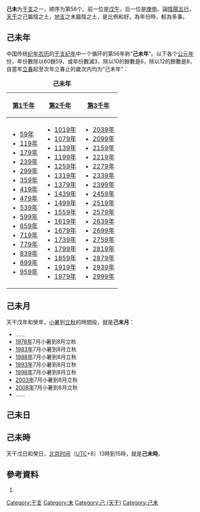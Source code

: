 {{Ganzhi-1}}

'''己未'''为[[干支|干支]]之一，顺序为第56个。前一位是[[戊午|戊午]]，后一位是[[庚申|庚申]]。論[[陰陽|陰陽]][[五行|五行]]，[[天干|天干]]之己屬陰之土，[[地支|地支]]之未屬陰之土，是比例和好。為年份時，較為多事。

==己未年==
中国传统[[纪年|纪年]][[农历|农历]]的[[干支纪年|干支纪年]]中一个循环的第56年称“'''己未年'''”。以下各个[[公元|公元]][[年|年]]份，年份數除以60餘59，或年份數減3，除以10的餘數是6，除以12的餘數是8，自當年[[立春|立春]]起至次年立春止的歲次内均为“己未年”：

{| class="wikitable"
|+'''己未年'''
|-
![[第1千年|第1千年]]!![[第2千年|第2千年]]!![[第3千年|第3千年]]
|-
|
*[[59年|59年]]
*[[119年|119年]]
*[[179年|179年]]
*[[239年|239年]]
*[[299年|299年]]
*[[359年|359年]]
*[[419年|419年]]
*[[479年|479年]]
*[[539年|539年]]
*[[599年|599年]]
*[[659年|659年]]
*[[719年|719年]]
*[[779年|779年]]
*[[839年|839年]]
*[[899年|899年]]
*[[959年|959年]]
|
*[[1019年|1019年]]
*[[1079年|1079年]]
*[[1139年|1139年]]
*[[1199年|1199年]]
*[[1259年|1259年]]
*[[1319年|1319年]]
*[[1379年|1379年]]
*[[1439年|1439年]]
*[[1499年|1499年]]
*[[1559年|1559年]]
*[[1619年|1619年]]
*[[1679年|1679年]]
*[[1739年|1739年]]
*[[1799年|1799年]]
*[[1859年|1859年]]
*[[1919年|1919年]]
*[[1979年|1979年]]
|
*[[2039年|2039年]]
*[[2099年|2099年]]
*[[2159年|2159年]]
*[[2219年|2219年]]
*[[2279年|2279年]]
*[[2339年|2339年]]
*[[2399年|2399年]]
*[[2459年|2459年]]
*[[2519年|2519年]]
*[[2579年|2579年]]
*[[2639年|2639年]]
*[[2699年|2699年]]
*[[2759年|2759年]]
*[[2819年|2819年]]
*[[2879年|2879年]]
*[[2939年|2939年]]
*[[2999年|2999年]]
|}

==己未月==
天干戊年和癸年，[[小暑|小暑]]到[[立秋|立秋]]的時間段，就是'''己未月'''：

*……
*[[1978年|1978年]]7月小暑到8月立秋
*[[1983年|1983年]]7月小暑到8月立秋
*[[1988年|1988年]]7月小暑到8月立秋
*[[1993年|1993年]]7月小暑到8月立秋
*[[1998年|1998年]]7月小暑到8月立秋
*[[2003年|2003年]]7月小暑到8月立秋
*[[2008年|2008年]]7月小暑到8月立秋
*……

==己未日==
{{平年干支紀日	
|J101=	9年、89年、169年、249年、329年、409年、489年、569年、649年、729年、809年、889年、969年、1049年、1129年、1209年、1289年、1369年、1449年、1529年、1609年、……
|J102=	66年、146年、226年、306年、386年、466年、546年、626年、706年、786年、866年、946年、1026年、1106年、1186年、1266年、1346年、1426年、1506年、1586年、……
|J103=	43年、123年、203年、283年、363年、443年、523年、603年、683年、763年、843年、923年、1003年、1083年、1163年、1243年、1323年、1403年、1483年、1563年、……
|J104=	77年、157年、237年、317年、397年、477年、557年、637年、717年、797年、877年、957年、1037年、1117年、1197年、1277年、1357年、1437年、1517年、1597年、……
|J105=	54年、134年、214年、294年、374年、454年、534年、614年、694年、774年、854年、934年、1014年、1094年、1174年、1254年、1334年、1414年、1494年、1574年、……
|J106=	31年、111年、191年、271年、351年、431年、511年、591年、671年、751年、831年、911年、991年、1071年、1151年、1231年、1311年、1391年、1471年、1551年、……
|J107=	65年、145年、225年、305年、385年、465年、545年、625年、705年、785年、865年、945年、1025年、1105年、1185年、1265年、1345年、1425年、1505年、1585年、……
|J108=	42年、122年、202年、282年、362年、442年、522年、602年、682年、762年、842年、922年、1002年、1082年、1162年、1242年、1322年、1402年、1482年、1562年、……
|J109=	19年、99年、179年、259年、339年、419年、499年、579年、659年、739年、819年、899年、979年、1059年、1139年、1219年、1299年、1379年、1459年、1539年、1619年、……
|J110=	53年、133年、213年、293年、373年、453年、533年、613年、693年、773年、853年、933年、1013年、1093年、1173年、1253年、1333年、1413年、1493年、1573年、……
|J111=	30年、110年、190年、270年、350年、430年、510年、590年、670年、750年、830年、910年、990年、1070年、1150年、1230年、1310年、1390年、1470年、1550年、……
|J112=	7年、87年、167年、247年、327年、407年、487年、567年、647年、727年、807年、887年、967年、1047年、1127年、1207年、1287年、1367年、1447年、1527年、1607年、……
|J113=	41年、121年、201年、281年、361年、441年、521年、601年、681年、761年、841年、921年、1001年、1081年、1161年、1241年、1321年、1401年、1481年、1561年、……
|J114=	18年、98年、178年、258年、338年、418年、498年、578年、658年、738年、818年、898年、978年、1058年、1138年、1218年、1298年、1378年、1458年、1538年、1618年、……
|J115=	75年、155年、235年、315年、395年、475年、555年、635年、715年、795年、875年、955年、1035年、1115年、1195年、1275年、1355年、1435年、1515年、1595年、……
|J116=	29年、109年、189年、269年、349年、429年、509年、589年、669年、749年、829年、909年、989年、1069年、1149年、1229年、1309年、1389年、1469年、1549年、……
|J117=	6年、86年、166年、246年、326年、406年、486年、566年、646年、726年、806年、886年、966年、1046年、1126年、1206年、1286年、1366年、1446年、1526年、1606年、……
|J118=	63年、143年、223年、303年、383年、463年、543年、623年、703年、783年、863年、943年、1023年、1103年、1183年、1263年、1343年、1423年、1503年、1583年、……
|J119=	17年、97年、177年、257年、337年、417年、497年、577年、657年、737年、817年、897年、977年、1057年、1137年、1217年、1297年、1377年、1457年、1537年、1617年、……
|J120=	74年、154年、234年、314年、394年、474年、554年、634年、714年、794年、874年、954年、1034年、1114年、1194年、1274年、1354年、1434年、1514年、1594年、……
|J121=	51年、131年、211年、291年、371年、451年、531年、611年、691年、771年、851年、931年、1011年、1091年、1171年、1251年、1331年、1411年、1491年、1571年、……
|J122=	5年、85年、165年、245年、325年、405年、485年、565年、645年、725年、805年、885年、965年、1045年、1125年、1205年、1285年、1365年、1445年、1525年、1605年、……
|J123=	62年、142年、222年、302年、382年、462年、542年、622年、702年、782年、862年、942年、1022年、1102年、1182年、1262年、1342年、1422年、1502年、1582年、……
|J124=	39年、119年、199年、279年、359年、439年、519年、599年、679年、759年、839年、919年、999年、1079年、1159年、1239年、1319年、1399年、1479年、1559年、……
|J125=	73年、153年、233年、313年、393年、473年、553年、633年、713年、793年、873年、953年、1033年、1113年、1193年、1273年、1353年、1433年、1513年、1593年、……
|J126=	50年、130年、210年、290年、370年、450年、530年、610年、690年、770年、850年、930年、1010年、1090年、1170年、1250年、1330年、1410年、1490年、1570年、……
|J127=	27年、107年、187年、267年、347年、427年、507年、587年、667年、747年、827年、907年、987年、1067年、1147年、1227年、1307年、1387年、1467年、1547年、……
|J128=	61年、141年、221年、301年、381年、461年、541年、621年、701年、781年、861年、941年、1021年、1101年、1181年、1261年、1341年、1421年、1501年、1581年、……
|J129=	38年、118年、198年、278年、358年、438年、518年、598年、678年、758年、838年、918年、998年、1078年、1158年、1238年、1318年、1398年、1478年、1558年、……
|J130=	15年、95年、175年、255年、335年、415年、495年、575年、655年、735年、815年、895年、975年、1055年、1135年、1215年、1295年、1375年、1455年、1535年、1615年、……
|J131=	49年、129年、209年、289年、369年、449年、529年、609年、689年、769年、849年、929年、1009年、1089年、1169年、1249年、1329年、1409年、1489年、1569年、……
|J201=	26年、106年、186年、266年、346年、426年、506年、586年、666年、746年、826年、906年、986年、1066年、1146年、1226年、1306年、1386年、1466年、1546年、……
|J202=	83年、163年、243年、323年、403年、483年、563年、643年、723年、803年、883年、963年、1043年、1123年、1203年、1283年、1363年、1443年、1523年、1603年、……
|J203=	37年、117年、197年、277年、357年、437年、517年、597年、677年、757年、837年、917年、997年、1077年、1157年、1237年、1317年、1397年、1477年、1557年、……
|J204=	14年、94年、174年、254年、334年、414年、494年、574年、654年、734年、814年、894年、974年、1054年、1134年、1214年、1294年、1374年、1454年、1534年、1614年、……
|J205=	71年、151年、231年、311年、391年、471年、551年、631年、711年、791年、871年、951年、1031年、1111年、1191年、1271年、1351年、1431年、1511年、1591年、……
|J206=	25年、105年、185年、265年、345年、425年、505年、585年、665年、745年、825年、905年、985年、1065年、1145年、1225年、1305年、1385年、1465年、1545年、……
|J207=	82年、162年、242年、322年、402年、482年、562年、642年、722年、802年、882年、962年、1042年、1122年、1202年、1282年、1362年、1442年、1522年、1602年、……
|J208=	59年、139年、219年、299年、379年、459年、539年、619年、699年、779年、859年、939年、1019年、1099年、1179年、1259年、1339年、1419年、1499年、1579年、……
|J209=	13年、93年、173年、253年、333年、413年、493年、573年、653年、733年、813年、893年、973年、1053年、1133年、1213年、1293年、1373年、1453年、1533年、1613年、……
|J210=	70年、150年、230年、310年、390年、470年、550年、630年、710年、790年、870年、950年、1030年、1110年、1190年、1270年、1350年、1430年、1510年、1590年、……
|J211=	47年、127年、207年、287年、367年、447年、527年、607年、687年、767年、847年、927年、1007年、1087年、1167年、1247年、1327年、1407年、1487年、1567年、……
|J212=	81年、161年、241年、321年、401年、481年、561年、641年、721年、801年、881年、961年、1041年、1121年、1201年、1281年、1361年、1441年、1521年、1601年、……
|J213=	58年、138年、218年、298年、378年、458年、538年、618年、698年、778年、858年、938年、1018年、1098年、1178年、1258年、1338年、1418年、1498年、1578年、……
|J214=	35年、115年、195年、275年、355年、435年、515年、595年、675年、755年、835年、915年、995年、1075年、1155年、1235年、1315年、1395年、1475年、1555年、……
|J215=	69年、149年、229年、309年、389年、469年、549年、629年、709年、789年、869年、949年、1029年、1109年、1189年、1269年、1349年、1429年、1509年、1589年、……
|J216=	46年、126年、206年、286年、366年、446年、526年、606年、686年、766年、846年、926年、1006年、1086年、1166年、1246年、1326年、1406年、1486年、1566年、……
|J217=	23年、103年、183年、263年、343年、423年、503年、583年、663年、743年、823年、903年、983年、1063年、1143年、1223年、1303年、1383年、1463年、1543年、1623年、……
|J218=	57年、137年、217年、297年、377年、457年、537年、617年、697年、777年、857年、937年、1017年、1097年、1177年、1257年、1337年、1417年、1497年、1577年、……
|J219=	34年、114年、194年、274年、354年、434年、514年、594年、674年、754年、834年、914年、994年、1074年、1154年、1234年、1314年、1394年、1474年、1554年、……
|J220=	11年、91年、171年、251年、331年、411年、491年、571年、651年、731年、811年、891年、971年、1051年、1131年、1211年、1291年、1371年、1451年、1531年、1611年、……
|J221=	45年、125年、205年、285年、365年、445年、525年、605年、685年、765年、845年、925年、1005年、1085年、1165年、1245年、1325年、1405年、1485年、1565年、……
|J222=	22年、102年、182年、262年、342年、422年、502年、582年、662年、742年、822年、902年、982年、1062年、1142年、1222年、1302年、1382年、1462年、1542年、1622年、……
|J223=	79年、159年、239年、319年、399年、479年、559年、639年、719年、799年、879年、959年、1039年、1119年、1199年、1279年、1359年、1439年、1519年、1599年、……
|J224=	33年、113年、193年、273年、353年、433年、513年、593年、673年、753年、833年、913年、993年、1073年、1153年、1233年、1313年、1393年、1473年、1553年、……
|J225=	10年、90年、170年、250年、330年、410年、490年、570年、650年、730年、810年、890年、970年、1050年、1130年、1210年、1290年、1370年、1450年、1530年、1610年、……
|J226=	67年、147年、227年、307年、387年、467年、547年、627年、707年、787年、867年、947年、1027年、1107年、1187年、1267年、1347年、1427年、1507年、1587年、……
|J227=	21年、101年、181年、261年、341年、421年、501年、581年、661年、741年、821年、901年、981年、1061年、1141年、1221年、1301年、1381年、1461年、1541年、1621年、……
|J228=	78年、158年、238年、318年、398年、478年、558年、638年、718年、798年、878年、958年、1038年、1118年、1198年、1278年、1358年、1438年、1518年、1598年、……
|J301=	55年、135年、215年、295年、375年、455年、535年、615年、695年、775年、855年、935年、1015年、1095年、1175年、1255年、1335年、1415年、1495年、1575年、……
|G101=	1611年、1691年、1714年、1794年、1817年、1897年、1943年、2023年
|G102=	1645年、1771年、1874年、1977年、2057年
|G103=	1622年、1725年、1851年、1954年、2034年
|G104=	1599年、1679年、1702年、1782年、1805年、1885年、1931年、2011年、2091年
|G105=	1633年、1759年、1862年、1965年、2045年
|G106=	1610年、1690年、1713年、1793年、1839年、1942年、2022年
|G107=	1587年、1667年、1770年、1873年、1919年、1999年、2079年
|G108=	1621年、1747年、1850年、1953年、2033年
|G109=	1598年、1678年、1701年、1781年、1827年、1930年、2010年、2090年
|G110=	1655年、1758年、1861年、1907年、1987年、2067年
|G111=	1609年、1689年、1735年、1838年、1941年、2021年
|G112=	1586年、1666年、1769年、1815年、1895年、1918年、1998年、2078年
|G113=	1643年、1746年、1849年、1975年、2055年
|G114=	1597年、1677年、1700年、1723年、1826年、1929年、2009年、2089年
|G115=	1654年、1757年、1803年、1883年、1906年、1986年、2066年
|G116=	1631年、1734年、1837年、1963年、2043年
|G117=	1585年、1665年、1711年、1791年、1814年、1894年、1917年、1997年、2077年、2100年
|G118=	1642年、1745年、1871年、1974年、2054年
|G119=	1619年、1699年、1722年、1825年、1951年、2031年
|G120=	1653年、1779年、1802年、1882年、1905年、1985年、2065年
|G121=	1630年、1733年、1859年、1962年、2042年
|G122=	1607年、1687年、1710年、1790年、1813年、1893年、1939年、2019年、2099年
|G123=	1641年、1767年、1870年、1973年、2053年
|G124=	1618年、1698年、1721年、1847年、1950年、2030年
|G125=	1595年、1675年、1778年、1801年、1881年、1927年、2007年、2087年
|G126=	1629年、1755年、1858年、1961年、2041年
|G127=	1606年、1686年、1709年、1789年、1835年、1938年、2018年、2098年
|G128=	1583年、1663年、1766年、1869年、1915年、1995年、2075年
|G129=	1617年、1697年、1743年、1846年、1949年、2029年
|G130=	1594年、1674年、1777年、1800年、1823年、1926年、2006年、2086年
|G131=	1651年、1754年、1857年、1903年、1983年、2063年
|G201=	1605年、1685年、1731年、1834年、1937年、2017年、2097年
|G202=	1582年、1662年、1765年、1811年、1891年、1914年、1994年、2074年
|G203=	1639年、1742年、1845年、1971年、2051年
|G204=	1593年、1673年、1719年、1799年、1822年、1925年、2005年、2085年
|G205=	1650年、1753年、1879年、1902年、1982年、2062年
|G206=	1627年、1730年、1833年、1959年、2039年
|G207=	1661年、1707年、1787年、1810年、1890年、1913年、1993年、2073年
|G208=	1638年、1741年、1867年、1970年、2050年
|G209=	1615年、1695年、1718年、1798年、1821年、1947年、2027年
|G210=	1649年、1775年、1878年、1901年、1981年、2061年
|G211=	1626年、1729年、1855年、1958年、2038年
|G212=	1603年、1683年、1706年、1786年、1809年、1889年、1935年、2015年、2095年
|G213=	1637年、1763年、1866年、1969年、2049年
|G214=	1614年、1694年、1717年、1797年、1843年、1946年、2026年
|G215=	1591年、1671年、1774年、1877年、1900年、1923年、2003年、2083年
|G216=	1625年、1751年、1854年、1957年、2037年
|G217=	1602年、1682年、1705年、1785年、1831年、1934年、2014年、2094年
|G218=	1659年、1762年、1865年、1911年、1991年、2071年
|G219=	1613年、1693年、1739年、1842年、1945年、2025年
|G220=	1590年、1670年、1773年、1819年、1899年、1922年、2002年、2082年
|G221=	1647年、1750年、1853年、1979年、2059年
|G222=	1601年、1681年、1727年、1830年、1933年、2013年、2093年
|G223=	1658年、1761年、1807年、1887年、1910年、1990年、2070年
|G224=	1635年、1738年、1841年、1967年、2047年
|G225=	1589年、1669年、1715年、1795年、1818年、1898年、1921年、2001年、2081年
|G226=	1646年、1749年、1875年、1978年、2058年
|G227=	1623年、1726年、1829年、1955年、2035年
|G228=	1657年、1703年、1783年、1806年、1886年、1909年、1989年、2069年
|G301=	1634年、1737年、1863年、1966年、2046年
}}	
	
{{閏年干支紀日	
|J101=	32年、112年、192年、272年、352年、432年、512年、592年、672年、752年、832年、912年、992年、1072年、1152年、1232年、1312年、1392年、1472年、1552年、……
|J102=	無
|J103=	無
|J104=	20年、100年、180年、260年、340年、420年、500年、580年、660年、740年、820年、900年、980年、1060年、1140年、1220年、1300年、1380年、1460年、1540年、……
|J105=	無
|J106=	無
|J107=	8年、88年、168年、248年、328年、408年、488年、568年、648年、728年、808年、888年、968年、1048年、1128年、1208年、1288年、1368年、1448年、1528年、……
|J108=	無
|J109=	無
|J110=	76年、156年、236年、316年、396年、476年、556年、636年、716年、796年、876年、956年、1036年、1116年、1196年、1276年、1356年、1436年、1516年、1596年、……
|J111=	無
|J112=	無
|J113=	64年、144年、224年、304年、384年、464年、544年、624年、704年、784年、864年、944年、1024年、1104年、1184年、1264年、1344年、1424年、1504年、1584年、……
|J114=	無
|J115=	無
|J116=	52年、132年、212年、292年、372年、452年、532年、612年、692年、772年、852年、932年、1012年、1092年、1172年、1252年、1332年、1412年、1492年、1572年、……
|J117=	無
|J118=	無
|J119=	40年、120年、200年、280年、360年、440年、520年、600年、680年、760年、840年、920年、1000年、1080年、1160年、1240年、1320年、1400年、1480年、1560年、……
|J120=	無
|J121=	無
|J122=	28年、108年、188年、268年、348年、428年、508年、588年、668年、748年、828年、908年、988年、1068年、1148年、1228年、1308年、1388年、1468年、1548年、……
|J123=	無
|J124=	無
|J125=	16年、96年、176年、256年、336年、416年、496年、576年、656年、736年、816年、896年、976年、1056年、1136年、1216年、1296年、1376年、1456年、1536年、……
|J126=	無
|J127=	無
|J128=	84年、164年、244年、324年、404年、484年、564年、644年、724年、804年、884年、964年、1044年、1124年、1204年、1284年、1364年、1444年、1524年、1604年、……
|J129=	無
|J130=	無
|J131=	72年、152年、232年、312年、392年、472年、552年、632年、712年、792年、872年、952年、1032年、1112年、1192年、1272年、1352年、1432年、1512年、1592年、……
|J201=	無
|J202=	無
|J203=	60年、140年、220年、300年、380年、460年、540年、620年、700年、780年、860年、940年、1020年、1100年、1180年、1260年、1340年、1420年、1500年、1580年、……
|J204=	無
|J205=	無
|J206=	48年、128年、208年、288年、368年、448年、528年、608年、688年、768年、848年、928年、1008年、1088年、1168年、1248年、1328年、1408年、1488年、1568年、……
|J207=	無
|J208=	無
|J209=	36年、116年、196年、276年、356年、436年、516年、596年、676年、756年、836年、916年、996年、1076年、1156年、1236年、1316年、1396年、1476年、1556年、……
|J210=	無
|J211=	無
|J212=	24年、104年、184年、264年、344年、424年、504年、584年、664年、744年、824年、904年、984年、1064年、1144年、1224年、1304年、1384年、1464年、1544年、……
|J213=	無
|J214=	無
|J215=	12年、92年、172年、252年、332年、412年、492年、572年、652年、732年、812年、892年、972年、1052年、1132年、1212年、1292年、1372年、1452年、1532年、……
|J216=	無
|J217=	無
|J218=	80年、160年、240年、320年、400年、480年、560年、640年、720年、800年、880年、960年、1040年、1120年、1200年、1280年、1360年、1440年、1520年、1600年、……
|J219=	無
|J220=	無
|J221=	68年、148年、228年、308年、388年、468年、548年、628年、708年、788年、868年、948年、1028年、1108年、1188年、1268年、1348年、1428年、1508年、1588年、……
|J222=	無
|J223=	無
|J224=	56年、136年、216年、296年、376年、456年、536年、616年、696年、776年、856年、936年、1016年、1096年、1176年、1256年、1336年、1416年、1496年、1576年、……
|J225=	無
|J226=	無
|J227=	44年、124年、204年、284年、364年、444年、524年、604年、684年、764年、844年、924年、1004年、1084年、1164年、1244年、1324年、1404年、1484年、1564年、……
|J228=	無
|J229=	無
|G101=	1840年
|G102=	1588年、1668年、1920年、2000年、2080年
|G103=	1748年
|G104=	1828年
|G105=	1656年、1908年、1988年、2068年
|G106=	1736年
|G107=	1816年、1896年
|G108=	1644年、1976年、2056年
|G109=	1724年
|G110=	1804年、1884年、2064年
|G111=	1632年、1964年、2044年
|G112=	1712年、1792年
|G113=	1872年
|G114=	1620年、1952年、2032年
|G115=	1780年
|G116=	1860年
|G117=	1608年、1688年、1940年、2020年
|G118=	1768年
|G119=	1848年
|G120=	1596年、1676年、1928年、2008年、2088年
|G121=	1756年
|G122=	1836年
|G123=	1584年、1664年、1916年、1996年、2076年
|G124=	1744年
|G125=	1824年
|G126=	1652年、1904年、1984年、2064年
|G127=	1732年
|G128=	1812年、1892年、2072年
|G129=	1640年、1972年、2052年
|G130=	1720年
|G131=	1880年
|G201=	1628年、1960年、2040年
|G202=	1708年、1788年
|G203=	1868年
|G204=	1616年、1696年、1948年、2028年
|G205=	1776年
|G206=	1856年
|G207=	1604年、1684年、1936年、2016年、2096年
|G208=	1764年
|G209=	1844年
|G210=	1592年、1672年、1924年、2004年、2084年
|G211=	1752年
|G212=	1832年
|G213=	1660年、1912年、1992年、2072年
|G214=	1740年
|G215=	1820年
|G216=	1648年、1980年、2060年
|G217=	1728年
|G218=	1808年、1888年、2068年
|G219=	1636年、1968年、2048年
|G220=	1716年、1796年
|G221=	1876年
|G222=	1624年、1956年、2036年
|G223=	1704年、1784年
|G224=	1864年
|G225=	1612年、1692年、1944年、2024年
|G226=	1772年
|G227=	1852年
|G228=	1600年、1680年、1932年、2012年、2092年
|G229=	1760年
}}

==己未時==
天干戊日和癸日，[[北京时间|北京时间]]（[[协调世界时|UTC]]+8）13時到15時，就是'''己未時'''。

==參考資料==
#{{中西曆轉換}}

[[Category:干支|Category:干支]]
[[Category:未|Category:未]]
[[Category:己_(天干)|Category:己 (天干)]]
[[Category:己未|Category:己未]]